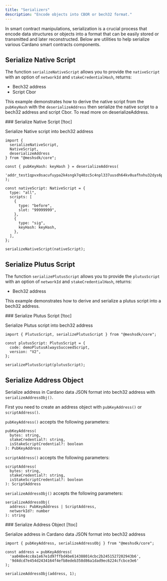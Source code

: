 ```yaml
---
title: "Serializers"
description: "Encode objects into CBOR or bech32 format."
---
```


In smart contract manipulations, serialization is a crucial process that encode data structures or objects into a format that can be easily stored or transmitted and later reconstructed. Below are utilities to help serialize various Cardano smart contracts components.

## Serialize Native Script

The function `serializeNativeScript` allows you to provide the `nativeScript` with an option of `networkId` and `stakeCredentialHash`, returns:
- Bech32 address
- Script Cbor

This example demonstrates how to derive the native script from the `pubKeyHash` with the `deserializeAddress` then serialize the native script to a bech32 address and script Cbor. To read more on <Link href="/apis/utilities/deserializers">deserializeAddress</Link>.

<Card>
  ### Serialize Native Script [!toc]

  Serialize Native script into bech32 address

  ```tsx
  import {
    serializeNativeScript,
    NativeScript,
    deserializeAddress
  } from "@meshsdk/core";

  const { pubKeyHash: keyHash } = deserializeAddress(
    'addr_test1qpvx0sacufuypa2k4sngk7q40zc5c4npl337uusdh64kv0uafhxhu32dys6pvn6wlw8dav6cmp4pmtv7cc3yel9uu0nq93swx9',
  );

  const nativeScript: NativeScript = {
    type: "all",
    scripts: [
      {
        type: "before",
        slot: "99999999",
      },
      {
        type: "sig",
        keyHash: keyHash,
      },
    ],
  };

  serializeNativeScript(nativeScript);
  ```
</Card>


## Serialize Plutus Script

The function `serializePlutusScript` allows you to provide the `plutusScript` with an option of `networkId` and `stakeCredentialHash`, returns:
- Bech32 address

This example demonstrates how to derive and serialize a plutus script into a bech32 address.

<Card>
  ### Serialize Plutus Script [!toc]

  Serialize Plutus script into bech32 address

  ```tsx
  import { PlutusScript, serializePlutusScript } from "@meshsdk/core";

  const plutusScript: PlutusScript = {
    code: demoPlutusAlwaysSucceedScript,
    version: "V2",
  };

  serializePlutusScript(plutusScript);
  ```
</Card>


## Serialize Address Object

Serialize address in Cardano data JSON format into bech32 address with `serializeAddressObj()`.

First you need to create an address object with `pubKeyAddress()` or `scriptAddress()`.

`pubKeyAddress()` accepts the following parameters:

```tsx
pubKeyAddress(
  bytes: string,
  stakeCredential?: string,
  isStakeScriptCredential?: boolean
): PubKeyAddress
```

`scriptAddress()` accepts the following parameters:

```tsx
scriptAddress(
  bytes: string,
  stakeCredential?: string,
  isStakeScriptCredential?: boolean
): ScriptAddress
```

`serializeAddressObj()` accepts the following parameters:

```tsx
serializeAddressObj(
  address: PubKeyAddress | ScriptAddress,
  networkId?: number
): string
```

<Card>
  ### Serialize Address Object [!toc]

  Serialize address in Cardano data JSON format into bech32 address

  ```tsx
  import { pubKeyAddress, serializeAddressObj } from "@meshsdk/core";

  const address = pubKeyAddress(
    'aa048e4cc8a1e67e1d97ffbd4be614388014cbc2b2451527202943b6',
    '9d4dcd7e454d2434164f4efb8edeb358d86a1dad9ec6224cfcbce3e6'
  );

  serializeAddressObj(address, 1);
  ```
</Card>